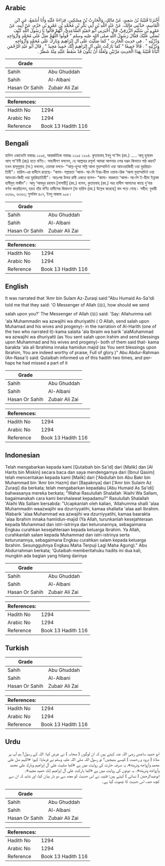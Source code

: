 ## Arabic


<div dir="rtl" lang="ar" style={{fontSize:'larger',backgroundColor:'#f8f9fa',padding:20}}>
أَخْبَرَنَا قُتَيْبَةُ بْنُ سَعِيدٍ، عَنْ مَالِكٍ، وَالْحَارِثُ بْنُ مِسْكِينٍ، قِرَاءَةً عَلَيْهِ وَأَنَا أَسْمَعُ، عَنِ ابْنِ الْقَاسِمِ، حَدَّثَنِي مَالِكٌ، عَنْ عَبْدِ اللَّهِ بْنِ أَبِي بَكْرِ بْنِ مُحَمَّدِ بْنِ عَمْرِو بْنِ حَزْمٍ، عَنْ أَبِيهِ، عَنْ عَمْرِو بْنِ سُلَيْمٍ الزُّرَقِيِّ، قَالَ أَخْبَرَنِي أَبُو حُمَيْدٍ السَّاعِدِيُّ، أَنَّهُمْ قَالُوا يَا رَسُولَ اللَّهِ كَيْفَ نُصَلِّي عَلَيْكَ فَقَالَ رَسُولُ اللَّهِ صلى الله عليه وسلم ‏"‏ قُولُوا اللَّهُمَّ صَلِّ عَلَى مُحَمَّدٍ وَأَزْوَاجِهِ وَذُرِّيَّتِهِ ‏"‏ ‏.‏ فِي حَدِيثِ الْحَارِثِ ‏"‏ كَمَا صَلَّيْتَ عَلَى آلِ إِبْرَاهِيمَ وَبَارِكْ عَلَى مُحَمَّدٍ وَأَزْوَاجِهِ وَذُرِّيَّتِهِ ‏"‏ ‏.‏ قَالاَ جَمِيعًا ‏"‏ كَمَا بَارَكْتَ عَلَى آلِ إِبْرَاهِيمَ إِنَّكَ حَمِيدٌ مَجِيدٌ ‏"‏ ‏.‏ قَالَ أَبُو عَبْدِ الرَّحْمَنِ أَنْبَأَنَا قُتَيْبَةُ بِهَذَا الْحَدِيثِ مَرَّتَيْنِ وَلَعَلَّهُ أَنْ يَكُونَ قَدْ سَقَطَ عَلَيْهِ مِنْهُ شَطْرٌ ‏.‏
</div>
<div style={{backgroundColor:'#f8f9fa',padding:20, marginBottom: 10}}><table> <thead> <tr> <th>Grade</th> <th></th> </tr> </thead> <tbody> <tr><td>Sahih</td><td>Abu Ghuddah</td></tr><tr><td>Sahih</td><td>Al-Albani</td></tr><tr><td>Hasan Or Sahih</td><td>Zubair Ali Zai</td></tr></tbody></table><table> <thead> <tr> <th>References:</th> <th></th> </tr> </thead> <tbody><tr><td>Hadith No</td><td>1294</td></tr><tr><td>Arabic No</td><td>1294</td></tr><tr><td>Reference</td><td>Book 13 Hadith 116</td></tr></tbody></table></div>

## Bengali


<div dir="ltr" lang="bn" style={{fontSize:'larger',backgroundColor:'#f8f9fa',padding:20}}>
হাদিস একাডেমি নাম্বারঃ ১২৯৪, আন্তর্জাতিক নাম্বারঃ ১২৯৫ ১২৯৪. কুতায়বাহ্ ইবনু সা'ঈদ (রহ.) ..... আবূ হুমায়দ আস্ সা'ইদী (রাঃ) হতে বর্ণিত। সাহাবীগণ বললেন, হে আল্লাহর রসূল! আমরা আপনার ওপর দরূদ কিভাবে পাঠ করব? তখন রাসূলুল্লাহ (সা.) বললেন, তোমরা বলবে- “আল্ল-হুম্মা সল্লি আলা মুহাম্মাদিওঁ ওয়া আযওয়াজিহী ওয়া যুররিয়্যাতিহী”। হারিস-এর হাদীসে রয়েছে- “কামা- সল্লায়তা ‘আলা- আ-লি ইবর-হীমা ওয়াবা-রিক ‘আলা মুহাম্মাদিওঁ ওয়া আযওয়া-জিহী ওয়া যুররিয়্যাতিহী”। অতঃপর উভয় রাবী একত্রে বলেন- “কামা- বারকতা ‘আলা- আ-লি ই-হীমা ইন্নাকা হামীদুম্ মাজীদ”। আবু ‘আবদুর রহমান [নাসায়ী] (রহ.) বলেন, কুতায়বাহ্ (রহ.) অত্র হাদীস আমাদের কাছে দু'বার বর্ণনা করেছিলেন, হয়ত তাঁর বর্ণিত হাদীসের কিয়দংশ [যা হারিস (রহ.) উল্লেখ করেছে] বাদ পড়ে গেছে। সহীহ: বুখারী ৩৩৬৯, ৬৩৬৩; মুসলিম ৪০৭, ইবনু মাজাহ ৯০৫।
</div>
<div style={{backgroundColor:'#f8f9fa',padding:20, marginBottom: 10}}><table> <thead> <tr> <th>Grade</th> <th></th> </tr> </thead> <tbody> <tr><td>Sahih</td><td>Abu Ghuddah</td></tr><tr><td>Sahih</td><td>Al-Albani</td></tr><tr><td>Hasan Or Sahih</td><td>Zubair Ali Zai</td></tr></tbody></table><table> <thead> <tr> <th>References:</th> <th></th> </tr> </thead> <tbody><tr><td>Hadith No</td><td>1294</td></tr><tr><td>Arabic No</td><td>1294</td></tr><tr><td>Reference</td><td>Book 13 Hadith 116</td></tr></tbody></table></div>

## English


<div dir="ltr" lang="en" style={{fontSize:'larger',backgroundColor:'#f8f9fa',padding:20}}>
It was narrated that 'Amr bin Sulam Az-Zuraqi said:"Abu Humaid As-Sa'idi told me that they said: 'O Messenger of Allah (ﷺ), how should we send salah upon you?' The Messenger of Allah (ﷺ) said: 'Say: Allahumma sali 'ala Muhammadin wa azwajihi wa dhuriyatihi ( O Allah, send salah upon Muhamad and his wives and progeny)- in the narration of Al-Harith (one of the two who narrated it)-kama salaita 'ala Ibraim wa barik 'alaMuhammad wa azwajihi wa dhuriyatti (as You sent salah upon Irahim and send blessings upon Muhammad and his wives and progeny)- both of them said that- kama barakta 'ala ali Ibrahima innaka hamidun majid (as You sent blessings upon Ibrahim, You are indeed worthy of praise, Full of glory.)" Abu Abdur-Rahman (An-Nasa'i) said: Qutaibah informed us of this hadith two times, and perhaps he had missed a part of it
</div>
<div style={{backgroundColor:'#f8f9fa',padding:20, marginBottom: 10}}><table> <thead> <tr> <th>Grade</th> <th></th> </tr> </thead> <tbody> <tr><td>Sahih</td><td>Abu Ghuddah</td></tr><tr><td>Sahih</td><td>Al-Albani</td></tr><tr><td>Hasan Or Sahih</td><td>Zubair Ali Zai</td></tr></tbody></table><table> <thead> <tr> <th>References:</th> <th></th> </tr> </thead> <tbody><tr><td>Hadith No</td><td>1294</td></tr><tr><td>Arabic No</td><td>1294</td></tr><tr><td>Reference</td><td>Book 13 Hadith 116</td></tr></tbody></table></div>

## Indonesian


<div dir="ltr" lang="id" style={{fontSize:'larger',backgroundColor:'#f8f9fa',padding:20}}>
Telah mengabarkan kepada kami [Qutaibah bin Sa'id] dari [Malik] dan [Al Harits bin Miskin] secara baca dan saya mendengarnya dari [Ibnul Qasim] telah menceritakan kepada kami [Malik] dari ['Abdullah bin Abu Bakr bin Muhammad bin 'Amr bin Hazm] dari [Bapaknya] dari ['Amr bin Sulaim Az Zuraqi] dia berkata; telah mengabarkan kepadaku [Abu Humaid As Sa'idi] bahwasanya mereka berkata; "Wahai Rasulullah Shalallah 'Alaihi Wa Sallam, bagaimanakah cara kami bershalawat kepadamu?" Rasulullah Shalallah 'Alaihi Wa Sallam bersabda: "Ucapkanlah oleh kalian, 'Allahumma shalli 'alaa Muhammadin waazwajihi wa dzurriyyatihi, kamaa shallaita 'alaa aali Ibrahim. Wabarik 'alaa Muhammad wa azwajihi wa dzurriyyatihi, kamaa baarakta 'alaa Ibrahim innaka hamiidun-majid (Ya Allah, turunkanlah kesejahteraan kepada Muhammad dan istri-istrinya dan keturunannya, sebagaimana Engkau curahkan kesejahteraan kepada keluarga Ibrahim. Ya Allah, curahkanlah salam kepada Muhammad dan istri-istrinya serta keturunannya, sebagaimana Engkau curahkan salam kepada keluarga Ibrahim. Sesungguhnya Engkau Maha Terpuji Lagi Maha Agung)." Abu Abdurrahman berkata; 'Qutaibah memberitahuku hadits ini dua kali, mungkin ada bagian yang hilang darinya
</div>
<div style={{backgroundColor:'#f8f9fa',padding:20, marginBottom: 10}}><table> <thead> <tr> <th>Grade</th> <th></th> </tr> </thead> <tbody> <tr><td>Sahih</td><td>Abu Ghuddah</td></tr><tr><td>Sahih</td><td>Al-Albani</td></tr><tr><td>Hasan Or Sahih</td><td>Zubair Ali Zai</td></tr></tbody></table><table> <thead> <tr> <th>References:</th> <th></th> </tr> </thead> <tbody><tr><td>Hadith No</td><td>1294</td></tr><tr><td>Arabic No</td><td>1294</td></tr><tr><td>Reference</td><td>Book 13 Hadith 116</td></tr></tbody></table></div>

## Turkish


<div dir="ltr" lang="tr" style={{fontSize:'larger',backgroundColor:'#f8f9fa',padding:20}}>

</div>
<div style={{backgroundColor:'#f8f9fa',padding:20, marginBottom: 10}}><table> <thead> <tr> <th>Grade</th> <th></th> </tr> </thead> <tbody> <tr><td>Sahih</td><td>Abu Ghuddah</td></tr><tr><td>Sahih</td><td>Al-Albani</td></tr><tr><td>Hasan Or Sahih</td><td>Zubair Ali Zai</td></tr></tbody></table><table> <thead> <tr> <th>References:</th> <th></th> </tr> </thead> <tbody><tr><td>Hadith No</td><td>1294</td></tr><tr><td>Arabic No</td><td>1294</td></tr><tr><td>Reference</td><td>Book 13 Hadith 116</td></tr></tbody></table></div>

## Urdu


<div dir="rtl" lang="ur" style={{fontSize:'larger',backgroundColor:'#f8f9fa',padding:20}}>
ابو حمید ساعدی رضی اللہ عنہ کہتے ہیں کہ ان لوگوں ( صحابہ ) نے عرض کیا: اللہ کے رسول! ہم آپ پر صلاۃ ( درود و رحمت ) کیسے بھیجیں؟ تو رسول اللہ صلی اللہ علیہ وسلم نے فرمایا: کہو: «اللہم صل على محمد وأزواجه وذريته»، یہ صرف حارث کی روایت میں ہے «كما صليت على آل إبراهيم وبارك على محمد وأزواجه وذريته‏»۔ یہ دونوں کی روایت میں ہے «كما باركت على آل إبراهيم إنك حميد مجيد»۔ ابوعبدالرحمٰن ( نسائی ) کہتے ہیں: قتیبہ نے اس حدیث کو مجھ سے دو بار بیان کیا، اور شاید کہ ان سے کچھ حصہ اس حدیث کا چھوٹ گیا ہے۔
</div>
<div style={{backgroundColor:'#f8f9fa',padding:20, marginBottom: 10}}><table> <thead> <tr> <th>Grade</th> <th></th> </tr> </thead> <tbody> <tr><td>Sahih</td><td>Abu Ghuddah</td></tr><tr><td>Sahih</td><td>Al-Albani</td></tr><tr><td>Hasan Or Sahih</td><td>Zubair Ali Zai</td></tr></tbody></table><table> <thead> <tr> <th>References:</th> <th></th> </tr> </thead> <tbody><tr><td>Hadith No</td><td>1294</td></tr><tr><td>Arabic No</td><td>1294</td></tr><tr><td>Reference</td><td>Book 13 Hadith 116</td></tr></tbody></table></div>
